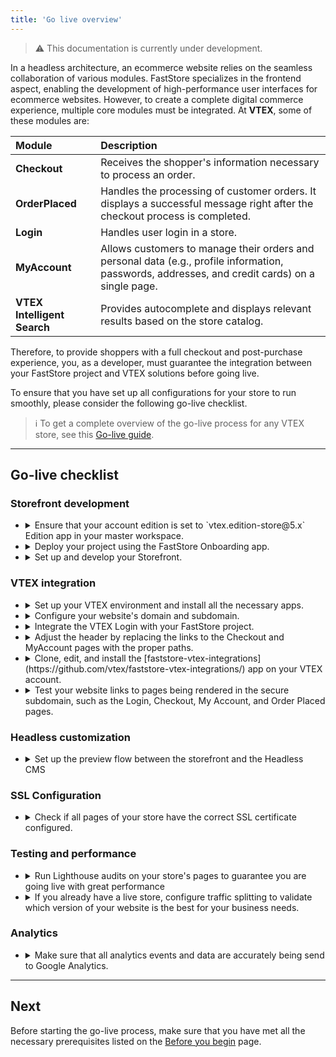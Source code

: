 ```yaml
---
title: 'Go live overview'
---
```


>⚠️ This documentation is currently under development.

In a headless architecture, an ecommerce website relies on the seamless collaboration of various modules. FastStore specializes in the frontend aspect, enabling the development of high-performance user interfaces for ecommerce websites. However, to create a complete digital commerce experience, multiple core modules must be integrated. At **VTEX**, some of these modules are:

| Module                      | Description                                                                                                                             |
| :-------------------------- | :-------------------------------------------------------------------------------------------------------------------------------------- |
| **Checkout**                | Receives the shopper's information necessary to process an order.                                                                       |
| **OrderPlaced**             | Handles the processing of customer orders. It displays a successful message right after the checkout process is completed.                                                            |
| **Login**                   | Handles user login in a store.                                                                                                          |
| **MyAccount**               | Allows customers to manage their orders and personal data (e.g., profile information, passwords, addresses, and credit cards) on a single page. |
| **VTEX Intelligent Search** | Provides autocomplete and displays relevant results based on the store catalog.                                                                 |

Therefore, to provide shoppers with a full checkout and post-purchase experience, you, as a developer, must guarantee the integration between your FastStore project and VTEX solutions before going live.

To ensure that you have set up all configurations for your store to run smoothly, please consider the following go-live checklist.

>ℹ️ To get a complete overview of the go-live process for any VTEX store, see this [Go-live guide](https://help.vtex.com/tracks/go-live-your-store--4Ns5FxIiksmjsdX2yOTduM/1iP90RcJvlrfQhnlxM54wo).

---

## Go-live checklist

### Storefront development

<ul class="nx-section-checklist">
<li>
<CheckboxField label="Checking the account edition" id="checkboxfield-account" />
<details>
<summary>Ensure that your account edition is set to `vtex.edition-store@5.x` Edition app in your master workspace.</summary>

<table class="nx-simple-table">
<thead>
<tr>
    <th>Management</th>
    <th>Reference</th>
</tr>
</thead>
<tbody>
<tr>
    <td>Agency and VTEX Support</td>
    <td>If your account uses a different Edition App version, <a href="https://help.vtex.com/en/support">open a support ticket</a> requesting the installation of the vtex.edition-store@5.x.</td>
</tr>
</tbody>
</table>
</details>
</li>
<li>
<CheckboxField label="Deploying with FastStore Onboarding" id="checkboxfield-onboarding" />
<details>
<summary>Deploy your project using the FastStore Onboarding app.</summary>

<table class="nx-simple-table">
<thead>
<tr>
    <th>Management</th>
    <th>Reference</th>
</tr>
</thead>
<tbody>
<tr>
    <td>Agency</td>
    <td><a class="" href="https://developers.vtex.com/docs/guides/faststore/getting-started-overview">FastStore Onboarding</a></td>
</tr>
</tbody>
</table>
</details>
</li>
<li>
<CheckboxField label="Setting up the project" id="checkboxfield-setting-up" />
<details>
<summary>Set up and develop your Storefront.</summary>

<table class="nx-simple-table">
<thead>
<tr>
  <th>Management</th>
  <th>Reference</th>
</tr>
</thead>
<tbody>
<tr>
  <td>Agency</td>
  <td><a href="https://developers.vtex.com/docs/guides/faststore/getting-started-2-setting-up-the-project">Setting up the project</a></td>
</tr>
</tbody>
</table>

</details>
</li>
</ul>

### VTEX integration

<ul class="nx-section-checklist">
<li>
<CheckboxField label="Setting up a VTEX account" id="checkboxfield-account" />
<details>
<summary>Set up your VTEX environment and install all the necessary apps.</summary>

<table class="nx-simple-table">
<thead>
<tr>
<th>Management</th>
<th>Reference</th>
</tr>
</thead>
<tbody>
<tr>
<td>Agency</td>
<td><a href="https://developers.vtex.com/docs/guides/faststore/go-live-1-setting-up-vtex-account-for-faststore">Setting up a VTEX account for FastStore</a></td>
</tr>
</tbody>
</table>

</details>
</li>

<li>
<CheckboxField label="Configuring external DNS for a custom domain" id="checkboxfield-dns" />
<details>
<summary>Configure your website's domain and subdomain.</summary>

<table class="nx-simple-table">
<thead>
<tr>
<th>Management</th>
<th>Reference</th>
</tr>
</thead>
<tbody>
<tr>
<td>Agency and VTEX Support</td>
<td><a href="https://developers.vtex.com/docs/guides/faststore/go-live-2-configuring-external-dns">Configuring external DNS for a custom domain</a></td>
</tr>
</tbody>
</table>

</details>
</li>

<li>
<CheckboxField label="Integrating the VTEX Login" id="checkboxfield-login" />
<details>
<summary>Integrate the VTEX Login with your FastStore project.</summary>

<table class="nx-simple-table">
<thead>
<tr>
    <th>Management</th>
    <th>Reference</th>
</tr>
</thead>
<tbody>
<tr>
    <td>Agency and VTEX Support</td>
    <td><a href="https://developers.vtex.com/docs/guides/faststore/go-live-3-integrating-the-the-vtex-login">Integrating the VTEX Login</a></td>
</tr>
</tbody>
</table>

</details>
</li>

<li>
<CheckboxField label="Integrating the VTEX Checkout" id="checkboxfield-checkout" />
<details>
<summary>Adjust the header by replacing the links to the Checkout and MyAccount pages with the proper paths.</summary>

<table class="nx-simple-table">
<thead>
<tr>
    <th>Management</th>
    <th>Reference</th>
</tr>
</thead>
<tbody>
<tr>
    <td>Agency and VTEX Support</td>
    <td><a href="https://developers.vtex.com/docs/guides/faststore/go-live-4-integrating-the-vtex-checkout">Integrating the VTEX Checkout</a></td>
</tr>
</tbody>
</table>

</details>
</li>

<li>
<CheckboxField label="Integrating the VTEX Order Placed and My Account" id="checkboxfield-my-account" />
<details>
<summary>Clone, edit, and install the [faststore-vtex-integrations](https://github.com/vtex/faststore-vtex-integrations/) app on your VTEX account.</summary>

<table class="nx-simple-table">
<thead>
<tr>
  <th>Management</th>
  <th>Reference</th>
</tr>
</thead>
<tbody>
<tr>
  <td>Agency and VTEX Support</td>
  <td><a href="https://developers.vtex.com/docs/guides/faststore/go-live-5-integrating-the-vtex-order-placed-and-my-account">Integrating the VTEX Order Placed and My Account</a></td>
</tr>
</tbody>
</table>
</details>
</li>

<li>
<CheckboxField label="Checking the pages in the secure domain" id="checkboxfield-domain" />
<details>
<summary>Test your website links to pages being rendered in the secure subdomain, such as the Login, Checkout, My Account, and Order Placed pages.</summary>

**Management**: Agency
</details>
</li>
</ul>

### Headless customization

<ul class="nx-section-checklist">
<li>
<CheckboxField label="Integrating the storefront with VTEX Headless CMS" id="checkboxfield-cms" />
<details>
<summary>Set up the preview flow between the storefront and the Headless CMS</summary>

<table class="nx-simple-table">
<thead>
<tr>
    <th>Management</th>
    <th>Reference</th>
</tr>
</thead>
<tbody>
<tr>
    <td>Agency</td>
    <td><a href="">VTEX Headless CMS</a></td>
</tr>
</tbody>
</table>

</details>
</li>
</ul>

### SSL Configuration

<ul class="nx-section-checklist">
<li>
<CheckboxField label="Checking the pages SSL certificate" id="checkboxfield-ssl" />
<details>
<summary>Check if all pages of your store have the correct SSL certificate configured.</summary>

**Management:** Agency
</details>
</li>
</ul>

### Testing and performance

<ul class="nx-section-checklist">
<li>
<CheckboxField label="Performing Lighthouse audits" id="checkboxfield-lh" />
<details>
<summary>Run Lighthouse audits on your store's pages to guarantee you are going live with great performance</summary>

**Management:** Agency
<ul>
<li>- Run Lighthouse audits on your store's Home Page, Product Listing Page (PLP), Product Details Page (PDP), and custom pages.</li>
<li>- All pages must have Lighthouse Score equal or more than 60 on mobile devices.</li>
<li>- Any publication will be automatically blocked by the system until all checks pass.</li>
</ul>
</details>
</li>
<li>
<CheckboxField label="Setting up Traffic Splitting" id="checkboxfield-traffic" />
<details>
<summary>If you already have a live store, configure traffic splitting to validate which version of your website is the best for your business needs.</summary>

**Management:** VTEX Support
</details>
</li>
</ul>

### Analytics

<ul class="nx-section-checklist">
<li>
<CheckboxField label="Managing the Analytics module" id="checkboxfield-analytics" />
<details>
<summary>Make sure that all analytics events and data are accurately being send to Google Analytics.</summary>

<table class="nx-simple-table">
<thead>
<tr>
    <th>Management</th>
    <th>Reference</th>
</tr>
</thead>
<tbody>
<tr>
    <td>Agency</td>
    <td>Coming soon!</td>
</tr>
</tbody>
</table>
</details>
</li>
</ul>

---

## Next

Before starting the go-live process, make sure that you have met all the necessary prerequisites listed on the [Before you begin](https://developers.vtex.com/docs/guides/faststore/go-live-before-you-begin) page.
